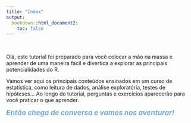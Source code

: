 ```yaml
---
title: "Index"
output:
  bookdown::html_document2:
    toc: false
---
```


<br>

Olá, este tutorial foi preparado para você colocar a mão na massa e aprender de uma maneira fácil e divertida a explorar as principais potencialidades do R.

Vamos ver aqui os principais conteúdos ensinados em um curso de estatística, como leitura de dados, análise exploratória, testes de hipóteses... Ao longo do tutorial, perguntas e exercícios aparecerão para você praticar o que aprender. 

<span style="color: #75aadb; font-size:14pt;font-style:italic;font-weight:bold;">
Então chega de conversa e vamos nos aventurar!</span>


